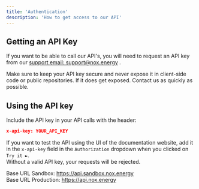 ```yaml
---
title: 'Authentication'
description: 'How to get access to our API'
---
```


## Getting an API Key

If you want to be able to call our API's, you will need to request an API key
from our [support email: support@nox.energy](mailto:support@nox.energy) .

<Warning>
Make sure to keep your API key secure and never expose it in client-side code or public repositories.
If it does get exposed. Contact us as quickly as possible.
</Warning>

## Using the API key

Include the API key in your API calls with the header:
```json
x-api-key: YOUR_API_KEY
```

If you want to test the API using the UI of the documentation website, add it in the `x-api-key` field in
 the `Authorization` dropdown when you clicked on `Try it ►`.  
Without a valid API key, your requests will be rejected.

Base URL Sandbox: https://api.sandbox.nox.energy  
Base URL Production: https://api.nox.energy
